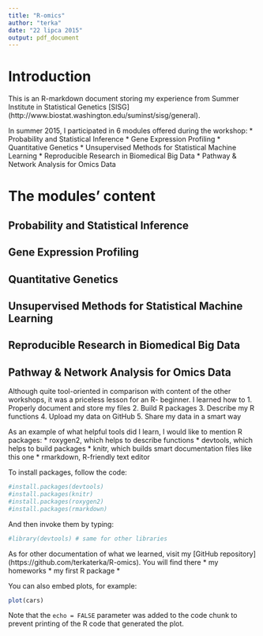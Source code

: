 ```yaml
---
title: "R-omics"
author: "terka"
date: "22 lipca 2015"
output: pdf_document
---
```


# Introduction
This is an R-markdown document storing my experience from Summer Institute in Statistical Genetics [SISG] (http://www.biostat.washington.edu/suminst/sisg/general).

In summer 2015, I participated in 6 modules offered during the workshop:
* Probability and Statistical Inference
* Gene Expression Profiling
* Quantitative Genetics
* Unsupervised Methods for Statistical Machine Learning
* Reproducible Research in Biomedical Big Data
* Pathway & Network Analysis for Omics Data

# The modules' content

## Probability and Statistical Inference

## Gene Expression Profiling

## Quantitative Genetics

## Unsupervised Methods for Statistical Machine Learning

## Reproducible Research in Biomedical Big Data

## Pathway & Network Analysis for Omics Data

Although quite tool-oriented in comparison with content of the other workshops, it was a priceless lesson for an R- beginner. I learned how to
1. Properly document and store my files
2. Build R packages
3. Describe my R functions
4. Upload my data on GitHub
5. Share my data in a smart way

As an example of what helpful tools did I learn, I would like to mention R packages: 
* roxygen2, which helps to describe functions
* devtools, which helps to build packages
* knitr, which builds smart documentation files like this one
* rmarkdown, R-friendly text editor

To install packages, follow the code:
``` r
#install.packages(devtools)
#install.packages(knitr)
#install.packages(roxygen2)
#install.packages(rmarkdown)
```
And then invoke them by typing:
``` r
#library(devtools) # same for other libraries
```

As for other documentation of what we learned, visit my [GitHub repository] (https://github.com/terkaterka/R-omics). You will find there
* my homeworks
* my first R package
* 


You can also embed plots, for example:

```r
plot(cars)
```

Note that the `echo = FALSE` parameter was added to the code chunk to prevent printing of the R code that generated the plot.
